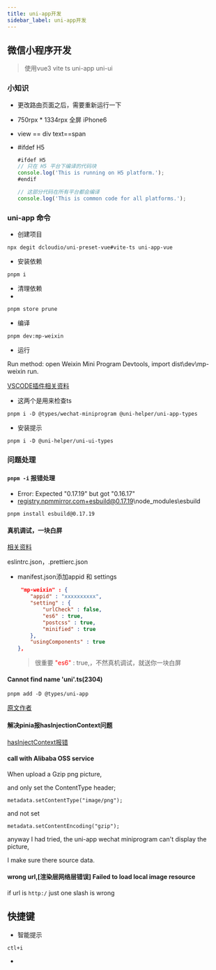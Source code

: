 ```yaml
---
title: uni-app开发
sidebar_label: uni-app开发
---
```




## 微信小程序开发

> 使用vue3 vite ts uni-app uni-ui

### 小知识

- 更改路由页面之后，需要重新运行一下

- 750rpx * 1334rpx 全屏 iPhone6
- view == div text==span
- #ifdef H5

  ```ts
  #ifdef H5
  // 只在 H5 平台下编译的代码块
  console.log('This is running on H5 platform.');
  #endif
  
  // 这部分代码在所有平台都会编译
  console.log('This is common code for all platforms.');
  
  ```

  


### uni-app 命令

- 创建项目
  

`npx degit dcloudio/uni-preset-vue#vite-ts uni-app-vue`

- 安装依赖


`pnpm i`

- 清理依赖
- 
`pnpm store prune`

- 编译

`pnpm dev:mp-weixin`

- 运行

Run method: open Weixin Mini Program Devtools, import dist\dev\mp-weixin run.

[VSCODE插件相关资料](https://blog.csdn.net/weixin_43993776/article/details/134260744)

- 这两个是用来检查ts 

`pnpm i -D @types/wechat-miniprogram @uni-helper/uni-app-types`

- 安装提示

`pnpm i -D @uni-helper/uni-ui-types`

### 问题处理

#### `pnpm -i` 报错处理

- Error: Expected "0.17.19" but got "0.16.17"
- registry.npmmirror.com+esbuild@0.17.19\node_modules\esbuild

`pnpm install esbuild@0.17.19`



#### 真机调试，一块白屏

[相关资料](https://blog.csdn.net/weixin_63853754/article/details/132316522)

eslintrc.json，.prettierc.json

- manifest.json添加appid 和 settings

  ```json
   "mp-weixin" : {
      "appid" : "xxxxxxxxxx",
      "setting" : {
          "urlCheck" : false,
          "es6" : true,
          "postcss" : true,
          "minified" : true
      },
      "usingComponents" : true
  },
  ```

  > 很重要 <font color='red'>"es6"</font> : true,，不然真机调试，就送你一块白屏



#### Cannot find name 'uni'.ts(2304)

`pnpm add -D @types/uni-app`

[原文作者](https://blog.csdn.net/qq_15006083/article/details/110196313)

#### 解决pinia报hasInjectionContext问题

[hasInjectContext报错](https://blog.csdn.net/k1_maple/article/details/130954853)



#### call with Alibaba OSS service

When upload a Gzip png picture,

and only set the ContentType header;

`metadata.setContentType("image/png"); `

and not set 

`metadata.setContentEncoding("gzip");`

anyway I had tried, the uni-app wechat miniprogram can't display the picture,

I make sure there source data.

#### wrong url,[渲染层网络层错误] Failed to load local image resource 

if url is `http:/` just one slash is wrong

## 快捷键

- 智能提示

`ctl+i`

-

<TailProtocal />
